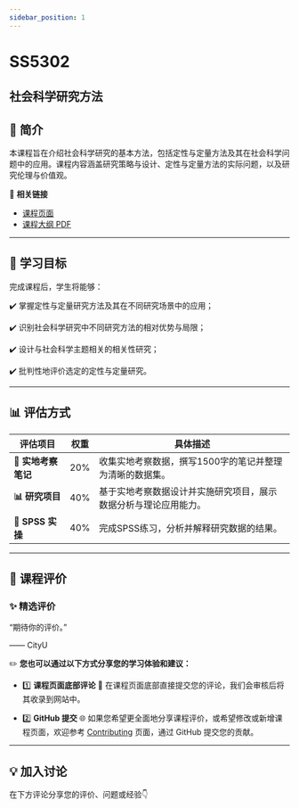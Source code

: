 ```yaml
---
sidebar_position: 1
---
```


# SS5302
## 社会科学研究方法

## **📘 简介**
本课程旨在介绍社会科学研究的基本方法，包括定性与定量方法及其在社会科学问题中的应用。课程内容涵盖研究策略与设计、定性与定量方法的实际问题，以及研究伦理与价值观。

🔗 **相关链接**
- [课程页面](https://www.cityu.edu.hk/catalogue/pg/202425/course/SS5302.htm)
- [课程大纲 PDF](https://www.cityu.edu.hk/catalogue/pg/202425/course/SS5302.pdf)

---

## **🎯 学习目标**

完成课程后，学生将能够：

✔️ 掌握定性与定量研究方法及其在不同研究场景中的应用；

✔️ 识别社会科学研究中不同研究方法的相对优势与局限；

✔️ 设计与社会科学主题相关的相关性研究；

✔️ 批判性地评价选定的定性与定量研究。

---

## **📊 评估方式**

| **评估项目**             | **权重** | **具体描述**                                                                                       |
|------------------------|---------|---------------------------------------------------------------------------------------------------|
| **📄 实地考察笔记**        | 20%     | 收集实地考察数据，撰写1500字的笔记并整理为清晰的数据集。                                                     |
| **📊 研究项目**          | 40%     | 基于实地考察数据设计并实施研究项目，展示数据分析与理论应用能力。                                             |
| **📝 SPSS 实操**         | 40%     | 完成SPSS练习，分析并解释研究数据的结果。                                                              |

---

## **💬 课程评价**

### ✨ **精选评价**
<div className={commentStyles.commentBox}>
    <p className={commentStyles.commentText}>
        “期待你的评价。”
    </p>
    <p className={commentStyles.commentAuthor}>—— CityU</p>
</div>

✏️ **您也可以通过以下方式分享您的学习体验和建议：**

- 1️⃣ **课程页面底部评论**
💬 在课程页面底部直接提交您的评论，我们会审核后将其收录到网站中。

- 2️⃣ **GitHub 提交**
🌐 如果您希望更全面地分享课程评价，或希望修改或新增课程页面，欢迎参考 [Contributing](/contributing) 页面，通过 GitHub 提交您的贡献。

---

## **💡 加入讨论**

在下方评论分享您的评价、问题或经验👇
<Utterances />
